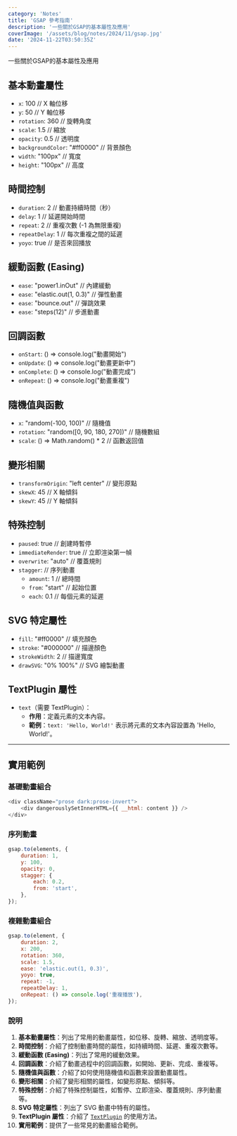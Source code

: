 ```yaml
---
category: 'Notes'
title: 'GSAP 參考指南'
description: '一些關於GSAP的基本屬性及應用'
coverImage: '/assets/blog/notes/2024/11/gsap.jpg'
date: '2024-11-22T03:50:35Z'
---
```


一些關於GSAP的基本屬性及應用

## 基本動畫屬性

-   `x`: 100 // X 軸位移
-   `y`: 50 // Y 軸位移
-   `rotation`: 360 // 旋轉角度
-   `scale`: 1.5 // 縮放
-   `opacity`: 0.5 // 透明度
-   `backgroundColor`: "#ff0000" // 背景顏色
-   `width`: "100px" // 寬度
-   `height`: "100px" // 高度

## 時間控制

-   `duration`: 2 // 動畫持續時間（秒）
-   `delay`: 1 // 延遲開始時間
-   `repeat`: 2 // 重複次數 (-1 為無限重複)
-   `repeatDelay`: 1 // 每次重複之間的延遲
-   `yoyo`: true // 是否來回播放

## 緩動函數 (Easing)

-   `ease`: "power1.inOut" // 內建緩動
-   `ease`: "elastic.out(1, 0.3)" // 彈性動畫
-   `ease`: "bounce.out" // 彈跳效果
-   `ease`: "steps(12)" // 步進動畫

## 回調函數

-   `onStart`: () => console.log("動畫開始")
-   `onUpdate`: () => console.log("動畫更新中")
-   `onComplete`: () => console.log("動畫完成")
-   `onRepeat`: () => console.log("動畫重複")

## 隨機值與函數

-   `x`: "random(-100, 100)" // 隨機值
-   `rotation`: "random([0, 90, 180, 270])" // 隨機數組
-   `scale`: () => Math.random() \* 2 // 函數返回值

## 變形相關

-   `transformOrigin`: "left center" // 變形原點
-   `skewX`: 45 // X 軸傾斜
-   `skewY`: 45 // Y 軸傾斜

## 特殊控制

-   `paused`: true // 創建時暫停
-   `immediateRender`: true // 立即渲染第一幀
-   `overwrite`: "auto" // 覆蓋規則
-   `stagger`: // 序列動畫
    -   `amount`: 1 // 總時間
    -   `from`: "start" // 起始位置
    -   `each`: 0.1 // 每個元素的延遲

## SVG 特定屬性

-   `fill`: "#ff0000" // 填充顏色
-   `stroke`: "#000000" // 描邊顏色
-   `strokeWidth`: 2 // 描邊寬度
-   `drawSVG`: "0% 100%" // SVG 繪製動畫

## TextPlugin 屬性

-   `text`（需要 TextPlugin）：
    -   **作用**：定義元素的文本內容。
    -   **範例**：`text: 'Hello, World!'` 表示將元素的文本內容設置為 'Hello, World!'。

---

## 實用範例

### 基礎動畫組合

```javascript
<div className="prose dark:prose-invert">
    <div dangerouslySetInnerHTML={{ __html: content }} />
</div>
```

### 序列動畫

```javascript
gsap.to(elements, {
    duration: 1,
    y: 100,
    opacity: 0,
    stagger: {
        each: 0.2,
        from: 'start',
    },
});
```

### 複雜動畫組合

```javascript
gsap.to(element, {
    duration: 2,
    x: 200,
    rotation: 360,
    scale: 1.5,
    ease: 'elastic.out(1, 0.3)',
    yoyo: true,
    repeat: -1,
    repeatDelay: 1,
    onRepeat: () => console.log('重複播放'),
});
```

### 說明

1. **基本動畫屬性**：列出了常用的動畫屬性，如位移、旋轉、縮放、透明度等。
2. **時間控制**：介紹了控制動畫時間的屬性，如持續時間、延遲、重複次數等。
3. **緩動函數 (Easing)**：列出了常用的緩動效果。
4. **回調函數**：介紹了動畫過程中的回調函數，如開始、更新、完成、重複等。
5. **隨機值與函數**：介紹了如何使用隨機值和函數來設置動畫屬性。
6. **變形相關**：介紹了變形相關的屬性，如變形原點、傾斜等。
7. **特殊控制**：介紹了特殊控制屬性，如暫停、立即渲染、覆蓋規則、序列動畫等。
8. **SVG 特定屬性**：列出了 SVG 動畫中特有的屬性。
9. **TextPlugin 屬性**：介紹了 [`TextPlugin`](command:_github.copilot.openSymbolFromReferences?%5B%22%22%2C%5B%7B%22uri%22%3A%7B%22scheme%22%3A%22file%22%2C%22authority%22%3A%22%22%2C%22path%22%3A%22%2FUsers%2Fgarylin%2FDesktop%2FGitHub%2Fblog-starter-app%2Fdocs%2Fgsap-reference.md%22%2C%22query%22%3A%22%22%2C%22fragment%22%3A%22%22%7D%2C%22pos%22%3A%7B%22line%22%3A0%2C%22character%22%3A8%7D%7D%5D%2C%221ef9ccc6-5afa-4d07-9915-e1aa8a7fba04%22%5D 'Go to definition') 的使用方法。
10. **實用範例**：提供了一些常見的動畫組合範例。
